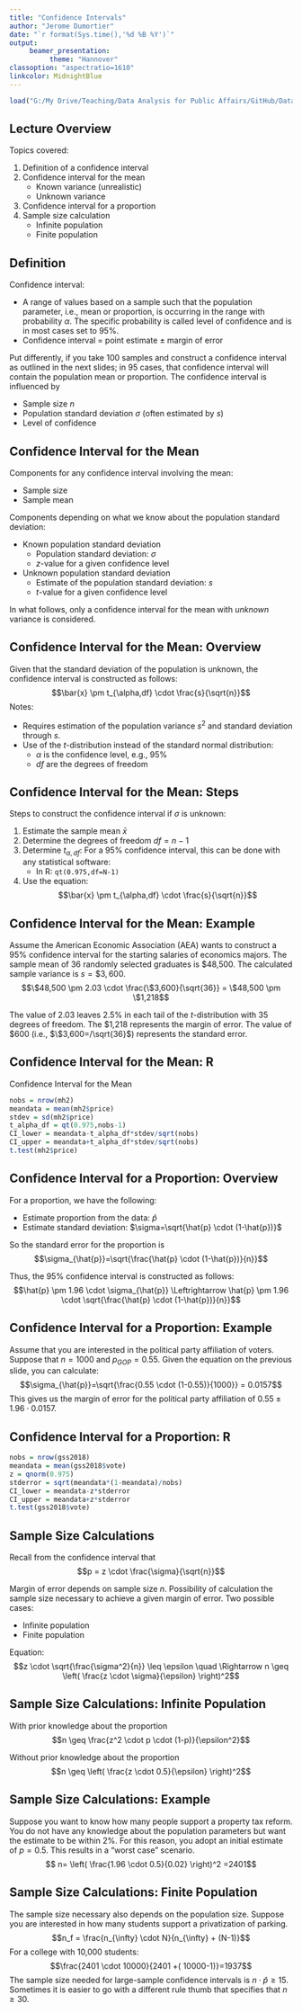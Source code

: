 ```yaml
---
title: "Confidence Intervals"
author: "Jerome Dumortier"
date: "`r format(Sys.time(),'%d %B %Y')`"
output: 
     beamer_presentation:
          theme: "Hannover"
classoption: "aspectratio=1610"
linkcolor: MidnightBlue
---
```


```r
load("G:/My Drive/Teaching/Data Analysis for Public Affairs/GitHub/DataAnalysisPAData.RData")
```

## Lecture Overview
Topics covered:

1. Definition of a confidence interval
2. Confidence interval for the mean
    - Known variance (unrealistic)
    - Unknown variance
3. Confidence interval for a proportion
4. Sample size calculation
    - Infinite population
    - Finite population

## Definition
Confidence interval:

- A range of values based on a sample such that the population parameter, i.e., mean or proportion, is occurring in the range with probability $\alpha$. The specific probability is called level of confidence and is in most cases set to 95%.
- Confidence interval = point estimate $\pm$ margin of error

Put differently, if you take 100 samples and construct a confidence interval as outlined in the next slides; in 95 cases, that confidence interval will contain the population mean or proportion. The confidence interval is influenced by

- Sample size $n$
- Population standard deviation $\sigma$ (often estimated by $s$)
- Level of confidence

## Confidence Interval for the Mean
Components for any confidence interval involving the mean:

- Sample size
- Sample mean

Components depending on what we know about the population standard deviation:

- Known population standard deviation
    - Population standard deviation: $\sigma$
    - $z$-value for a given confidence level
- Unknown population standard deviation
    - Estimate of the population standard deviation: $s$
    - *t*-value for a given confidence level

In what follows, only a confidence interval for the mean with *unknown* variance is considered.

## Confidence Interval for the Mean: Overview
Given that the standard deviation of the population is unknown, the confidence interval is constructed as follows:
$$\bar{x} \pm t_{\alpha,df} \cdot \frac{s}{\sqrt{n}}$$
Notes:

- Requires estimation of the population variance $s^2$ and standard deviation through $s$.
- Use of the *t*-distribution instead of the standard normal distribution:
    - $\alpha$ is the confidence level, e.g., 95%
    - $df$ are the degrees of freedom

## Confidence Interval for the Mean: Steps
Steps to construct the confidence interval if $\sigma$ is unknown:

1. Estimate the sample mean $\bar{x}$
2. Determine the degrees of freedom $df=n-1$
3. Determine $t_{\alpha,df}$: For a 95% confidence interval, this can be done with any statistical software:
    - In R: `qt(0.975,df=N-1)`
4. Use the equation:
    $$\bar{x} \pm t_{\alpha,df} \cdot \frac{s}{\sqrt{n}}$$

## Confidence Interval for the Mean: Example
Assume the American Economic Association (AEA) wants to construct a 95% confidence interval for the starting salaries of economics majors. The sample mean of 36 randomly selected graduates is \$48,500. The calculated sample variance is $s=\$3,600$.
$$\$48,500 \pm 2.03 \cdot \frac{\$3,600}{\sqrt{36}} = \$48,500 \pm \$1,218$$

The value of 2.03 leaves 2.5% in each tail of the *t*-distribution with 35 degrees of freedom. The \$1,218 represents the margin of error. The value of \$600 (i.e., $\$3,600=/\sqrt{36}$) represents the standard error.

## Confidence Interval for the Mean: R
Confidence Interval for the Mean

```r
nobs = nrow(mh2)
meandata = mean(mh2$price)
stdev = sd(mh2$price)
t_alpha_df = qt(0.975,nobs-1)
CI_lower = meandata-t_alpha_df*stdev/sqrt(nobs)
CI_upper = meandata+t_alpha_df*stdev/sqrt(nobs)
t.test(mh2$price)
```

## Confidence Interval for a Proportion: Overview
For a proportion, we have the following:

- Estimate proportion from the data: $\hat{p}$
- Estimate standard deviation: $\sigma=\sqrt{\hat{p} \cdot (1-\hat{p})}$

So the standard error for the proportion is
$$\sigma_{\hat{p}}=\sqrt{\frac{\hat{p} \cdot (1-\hat{p})}{n}}$$

Thus, the 95% confidence interval is constructed as follows:
$$\hat{p} \pm 1.96 \cdot \sigma_{\hat{p}}  \Leftrightarrow \hat{p} \pm 1.96 \cdot \sqrt{\frac{\hat{p} \cdot (1-\hat{p})}{n}}$$

## Confidence Interval for a Proportion: Example
Assume that you are interested in the political party affiliation of voters. Suppose that $n=1000$ and $p_{GOP}= 0.55$. Given the equation on the previous slide, you can calculate: 
$$\sigma_{\hat{p}}=\sqrt{\frac{0.55 \cdot (1-0.55)}{1000}} = 0.0157$$
This gives us the margin of error for the political party affiliation of $0.55 \pm 1.96 \cdot 0.0157$.

## Confidence Interval for a Proportion: R
```r
nobs = nrow(gss2018)
meandata = mean(gss2018$vote)
z = qnorm(0.975)
stderror = sqrt(meandata*(1-meandata)/nobs)
CI_lower = meandata-z*stderror
CI_upper = meandata+z*stderror
t.test(gss2018$vote)
```

## Sample Size Calculations
Recall from the confidence interval that
$$p = z \cdot \frac{\sigma}{\sqrt{n}}$$

Margin of error depends on sample size $n$. Possibility of calculation the sample size necessary to achieve a given margin of error. Two possible cases:

- Infinite population
- Finite population

Equation:
$$z \cdot \sqrt{\frac{\sigma^2}{n}} \leq \epsilon \quad \Rightarrow n \geq \left( \frac{z \cdot \sigma}{\epsilon} \right)^2$$

## Sample Size Calculations: Infinite Population
With prior knowledge about the proportion
$$n \geq \frac{z^2 \cdot p \cdot (1-p)}{\epsilon^2}$$

Without prior knowledge about the proportion
$$n \geq \left( \frac{z \cdot 0.5}{\epsilon} \right)^2$$

## Sample Size Calculations: Example
Suppose you want to know how many people support a property tax reform. You do not have any knowledge about the population parameters but want the estimate to be within 2%. For this reason, you adopt an initial estimate of $p=0.5$. This results in a "worst case" scenario.
$$ n= \left( \frac{1.96 \cdot 0.5}{0.02} \right)^2 =2401$$

## Sample Size Calculations: Finite Population
The sample size necessary also depends on the population size. Suppose you are interested in how many students support a privatization of parking.
$$n_f = \frac{n_{\infty} \cdot N}{n_{\infty} + (N-1)}$$
For a college with 10,000 students:
$$\frac{2401 \cdot 10000}{2401 +( 10000-1)}=1937$$
The sample size needed for large-sample confidence intervals is $n \cdot \hat{p} \geq 15$. Sometimes it is easier to go with a different rule thumb that specifies that $n \geq 30$.